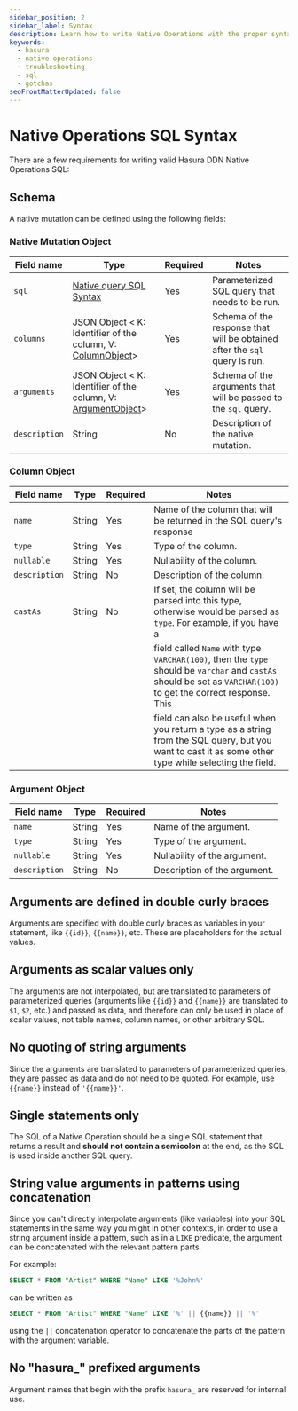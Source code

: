 ```yaml
---
sidebar_position: 2
sidebar_label: Syntax
description: Learn how to write Native Operations with the proper syntax in Hasura.
keywords:
  - hasura
  - native operations
  - troubleshooting
  - sql
  - gotchas
seoFrontMatterUpdated: false
---
```


# Native Operations SQL Syntax

There are a few requirements for writing valid Hasura DDN Native Operations SQL:

## Schema

A native mutation can be defined using the following fields:


### Native Mutation Object

| Field name    | Type                                                                                                    | Required | Notes                                                                      |
|---------------|---------------------------------------------------------------------------------------------------------|----------|----------------------------------------------------------------------------|
| `sql`         | [Native query SQL Syntax](https://hasura.io/docs/3.0/connectors/sqlserver/native-operations/syntax.mdx) | Yes      | Parameterized SQL query that needs to be run.                              |
| `columns`     | JSON Object < K: Identifier of the column, V: [ColumnObject](#column-object)>                           | Yes      | Schema of the response that will be obtained after the `sql` query is run. |
| `arguments`   | JSON Object < K: Identifier of the column, V: [ArgumentObject](#argument-object)>                       | Yes      | Schema of the arguments that will be passed to the `sql` query.            |
| `description` | String                                                                                                  | No       | Description of the native mutation.                                        |


### Column Object

| Field name    | Type   | Required | Notes                                                                                                                                                            |
|---------------|--------|----------|------------------------------------------------------------------------------------------------------------------------------------------------------------------|
| `name`        | String | Yes      | Name of the column that will be returned in the SQL query's response                                                                                             |
| `type`        | String | Yes      | Type of the column.                                                                                                                                              |
| `nullable`    | String | Yes      | Nullability of the column.                                                                                                                                       |
| `description` | String | No       | Description of the column.                                                                                                                                       |
| `castAs`      | String | No       | If set, the column will be parsed into this type, otherwise would be parsed as `type`. For example, if you have a                                                |
|               |        |          | field called `Name` with type `VARCHAR(100)`, then the `type` should be `varchar` and `castAs` should be set as `VARCHAR(100)` to get the correct response. This |
|               |        |          | field can also be useful when you return a type as a string from the SQL query, but you want to cast it as some other type while selecting the field.            |



### Argument Object

| Field name    | Type   | Required | Notes                                                                                                                                                       |
|---------------|--------|----------|-------------------------------------------------------------------------------------------------------------------------------------------------------------|
| `name`        | String | Yes      | Name of the argument.                                                                                        |
| `type`        | String | Yes      | Type of the argument.                                                                                                                                         |
| `nullable`    | String | Yes      | Nullability of the argument.                                                                                                                                  |
| `description` | String | No       | Description of the argument.                                                                                                                                  |

## Arguments are defined in double curly braces

Arguments are specified with double curly braces as variables in your statement, like `{{id}}`, `{{name}}`, etc. These
are placeholders for the actual values.

## Arguments as scalar values only

The arguments are not interpolated, but are translated to parameters of parameterized queries (arguments like `{{id}}`
and `{{name}}` are translated to `$1`, `$2`, etc.) and passed as data, and therefore can only be used in place of scalar
values, not table names, column names, or other arbitrary SQL.

## No quoting of string arguments

Since the arguments are translated to parameters of parameterized queries, they are passed as data and do not need to be
quoted. For example, use `{{name}}` instead of `'{{name}}'`.

## Single statements only

The SQL of a Native Operation should be a single SQL statement that returns a result and **should not contain a
semicolon** at the end, as the SQL is used inside another SQL query.

## String value arguments in patterns using concatenation

Since you can't directly interpolate arguments (like variables) into your SQL statements in the same way you might in
other contexts, in order to use a string argument inside a pattern, such as in a `LIKE` predicate, the argument can be
concatenated with the relevant pattern parts.

For example:

```sql
SELECT * FROM "Artist" WHERE "Name" LIKE '%John%'
```

can be written as

```sql
SELECT * FROM "Artist" WHERE "Name" LIKE '%' || {{name}} || '%'
```

using the `||` concatenation operator to concatenate the parts of the pattern with the argument variable.

## No "hasura\_" prefixed arguments

Argument names that begin with the prefix `hasura_` are reserved for internal use.
